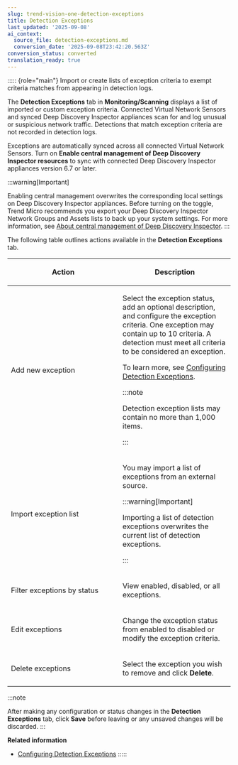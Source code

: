 ```yaml
---
slug: trend-vision-one-detection-exceptions
title: Detection Exceptions
last_updated: '2025-09-08'
ai_context:
  source_file: detection-exceptions.md
  conversion_date: '2025-09-08T23:42:20.563Z'
conversion_status: converted
translation_ready: true
---
```


::::: {role="main"}
Import or create lists of exception criteria to exempt criteria matches from appearing in detection logs.

The **Detection Exceptions** tab in **Monitoring/Scanning** displays a list of imported or custom exception criteria. Connected Virtual Network Sensors and synced Deep Discovery Inspector appliances scan for and log unusual or suspicious network traffic. Detections that match exception criteria are not recorded in detection logs.

Exceptions are automatically synced across all connected Virtual Network Sensors. Turn on **Enable central management of Deep Discovery Inspector resources** to sync with connected Deep Discovery Inspector appliances version 6.7 or later.

:::warning[Important]

Enabling central management overwrites the corresponding local settings on Deep Discovery Inspector appliances. Before turning on the toggle, Trend Micro recommends you export your Deep Discovery Inspector Network Groups and Assets lists to back up your system settings. For more information, see [About central management of Deep Discovery Inspector](central-management-ddi.mdx).
:::

The following table outlines actions available in the **Detection Exceptions** tab.

<table>
<colgroup>
<col style="width: 50%" />
<col style="width: 50%" />
</colgroup>
<thead>
<tr>
<th><p>Action</p></th>
<th><p>Description</p></th>
</tr>
</thead>
<tbody>
<tr>
<td><p>Add new exception</p></td>
<td><p>Select the exception status, add an optional description, and configure the exception criteria. One exception may contain up to 10 criteria. A detection must meet all criteria to be considered an exception.</p>
<p>To learn more, see <a href="trend-vision-one-configuring-detection-exceptions">Configuring Detection Exceptions</a>.</p>


:::note

<p>Detection exception lists may contain no more than 1,000 items.</p>


:::

</td>
</tr>
<tr>
<td><p>Import exception list</p></td>
<td><p>You may import a list of exceptions from an external source.</p>


:::warning[Important]

<p>Importing a list of detection exceptions overwrites the current list of detection exceptions.</p>


:::

</td>
</tr>
<tr>
<td><p>Filter exceptions by status</p></td>
<td><p>View enabled, disabled, or all exceptions.</p></td>
</tr>
<tr>
<td><p>Edit exceptions</p></td>
<td><p>Change the exception status from enabled to disabled or modify the exception criteria.</p></td>
</tr>
<tr>
<td><p>Delete exceptions</p></td>
<td><p>Select the exception you wish to remove and click <strong>Delete</strong>.</p></td>
</tr>
</tbody>
</table>

:::note

After making any configuration or status changes in the **Detection Exceptions** tab, click **Save** before leaving or any unsaved changes will be discarded.
:::

**Related information**

- [Configuring Detection Exceptions](configuring-detection-exceptions.md "Configure new detection exceptions to prevent detections that match specified criteria from appearing in detection logs.")
:::::

